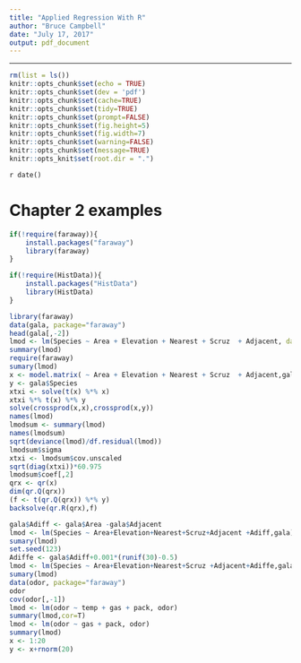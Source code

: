 ```yaml
---
title: "Applied Regression With R"
author: "Bruce Campbell"
date: "July 17, 2017"
output: pdf_document
---
```


---
```r
rm(list = ls())
knitr::opts_chunk$set(echo = TRUE)
knitr::opts_chunk$set(dev = 'pdf')
knitr::opts_chunk$set(cache=TRUE)
knitr::opts_chunk$set(tidy=TRUE)
knitr::opts_chunk$set(prompt=FALSE)
knitr::opts_chunk$set(fig.height=5)
knitr::opts_chunk$set(fig.width=7)
knitr::opts_chunk$set(warning=FALSE)
knitr::opts_chunk$set(message=TRUE)
knitr::opts_knit$set(root.dir = ".")
```

`r date()`


# Chapter 2 examples
```r
if(!require(faraway)){
    install.packages("faraway")
    library(faraway)
}

if(!require(HistData)){
    install.packages("HistData")
    library(HistData)
}
```


```r
library(faraway)
data(gala, package="faraway")
head(gala[,-2])
lmod <- lm(Species ~ Area + Elevation + Nearest + Scruz  + Adjacent, data=gala)
summary(lmod)
require(faraway)
sumary(lmod)
x <- model.matrix( ~ Area + Elevation + Nearest + Scruz  + Adjacent,gala)
y <- gala$Species
xtxi <- solve(t(x) %*% x)
xtxi %*% t(x) %*% y
solve(crossprod(x,x),crossprod(x,y))
names(lmod)
lmodsum <- summary(lmod)
names(lmodsum)
sqrt(deviance(lmod)/df.residual(lmod))
lmodsum$sigma
xtxi <- lmodsum$cov.unscaled
sqrt(diag(xtxi))*60.975
lmodsum$coef[,2]
qrx <- qr(x)
dim(qr.Q(qrx))
(f <- t(qr.Q(qrx)) %*% y)
backsolve(qr.R(qrx),f)

gala$Adiff <- gala$Area -gala$Adjacent
lmod <- lm(Species ~ Area+Elevation+Nearest+Scruz+Adjacent +Adiff,gala)
sumary(lmod)
set.seed(123)
Adiffe <- gala$Adiff+0.001*(runif(30)-0.5)
lmod <- lm(Species ~ Area+Elevation+Nearest+Scruz +Adjacent+Adiffe,gala)
sumary(lmod)
data(odor, package="faraway")
odor
cov(odor[,-1])
lmod <- lm(odor ~ temp + gas + pack, odor)
summary(lmod,cor=T)
lmod <- lm(odor ~ gas + pack, odor)
summary(lmod)
x <- 1:20
y <- x+rnorm(20)
```




